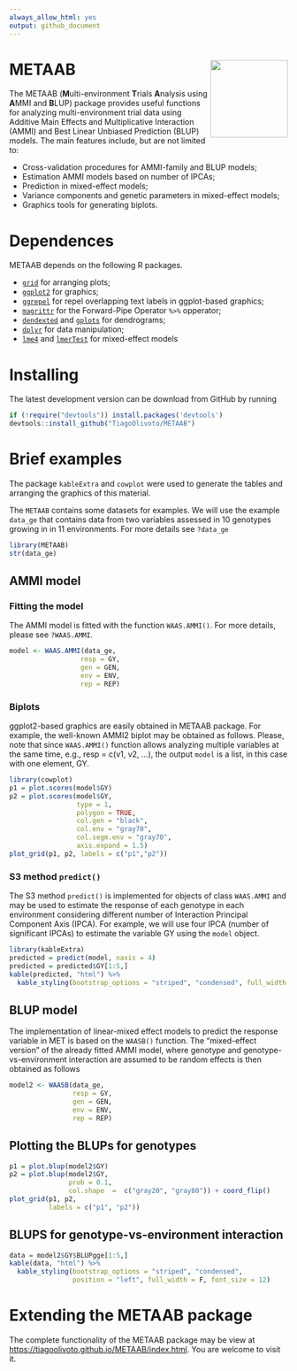 ```yaml
---
always_allow_html: yes
output: github_document
---
```


<!-- README.md is generated from README.Rmd. Please edit that file -->


# METAAB <img src="man/figures/logo.png" align="right" height=140/>

The METAAB (**M**ulti-environment **T**rials **A**nalysis using **A**MMI and **B**LUP) package provides useful functions for analyzing multi-environment trial data using Additive Main Effects and Multiplicative Interaction (AMMI) and Best Linear Unbiased Prediction (BLUP) models. The main features include, but are not limited to:

* Cross-validation procedures for AMMI-family and BLUP models;
* Estimation AMMI models based on number of IPCAs;
* Prediction in mixed-effect models;
* Variance components and genetic parameters in mixed-effect models;
* Graphics tools for generating biplots.


# Dependences

METAAB depends on the following R packages.

* [`grid`](https://www.rdocumentation.org/packages/grid/versions/3.5.2) for arranging plots;
* [`ggplot2`](https://ggplot2.tidyverse.org/) for graphics;
* [`ggrepel`](https://github.com/slowkow/ggrepel) for repel overlapping text labels in ggplot-based graphics;
* [`magrittr`](https://www.rdocumentation.org/packages/magrittr/versions/1.5) for the Forward-Pipe Operator `%>%` opperator;
* [`dendexted`](https://cran.r-project.org/web/packages/dendextend/vignettes/introduction.html) and [`gplots`](https://cran.r-project.org/web/packages/gplots/index.html) for dendrograms;
* [`dplyr`](https://github.com/tidyverse/dplyr) for data manipulation;
* [`lme4`](https://github.com/lme4/lme4) and [`lmerTest`](https://cran.r-project.org/web/packages/lmerTest/index.html) for mixed-effect models

# Installing

The latest development version can be download from GitHub by running
```r
if (!require("devtools")) install.packages('devtools')
devtools::install_github("TiagoOlivoto/METAAB")
```

# Brief examples
The package `kableExtra` and `cowplot` were used to generate the tables and arranging the graphics of this material.

The `METAAB` contains some datasets for examples. We will use the example `data_ge` that contains data from two variables assessed in 10 genotypes growing in in 11 environments. For more details see `?data_ge`

```r
library(METAAB)
str(data_ge)
```


## AMMI model
### Fitting the model
The AMMI model is fitted with the function `WAAS.AMMI()`. For more details, please see `?WAAS.AMMI`.

```r
model <- WAAS.AMMI(data_ge,
                  resp = GY,
                  gen = GEN,
                  env = ENV,
                  rep = REP)
```

### Biplots

ggplot2-based graphics are easily obtained in METAAB package. For example, the well-known AMMI2 biplot may be obtained as follows. Please, note that since `WAAS.AMMI()` function allows analyzing multiple variables at the same time, e.g., resp = c(v1, v2, ...), the output `model` is a list, in this case with one element, GY.

```r
library(cowplot)
p1 = plot.scores(model$GY)
p2 = plot.scores(model$GY,
                 type = 1,
                 polygon = TRUE,
                 col.gen = "black",
                 col.env = "gray70",
                 col.segm.env = "gray70",
                 axis.expand = 1.5)
plot_grid(p1, p2, labels = c("p1","p2"))
```

### S3 method `predict()`
The S3 method `predict()` is implemented for objects of class `WAAS.AMMI` and may be used to estimate the response of each genotype in each environment considering different number of Interaction Principal Component Axis (IPCA). For example, we will use four IPCA (number of significant IPCAs) to estimate the variable GY using the `model` object.

```r
library(kableExtra)
predicted = predict(model, naxis = 4)
predicted = predicted$GY[1:5,]
kable(predicted, "html") %>%
  kable_styling(bootstrap_options = "striped", "condensed", full_width = F)
```

## BLUP model
The implementation of linear-mixed effect models to predict the response variable in MET is based on the `WAASB()` function. The "mixed-effect version" of the already fitted AMMI model, where genotype and genotype-vs-environment interaction are assumed to be random effects is then obtained as follows

```r
model2 <- WAASB(data_ge,
                resp = GY,
                gen = GEN,
                env = ENV,
                rep = REP)
```


## Plotting the BLUPs for genotypes


```r
p1 = plot.blup(model2$GY)
p2 = plot.blup(model2$GY,
               prob = 0.1,
               col.shape  =  c("gray20", "gray80")) + coord_flip()
plot_grid(p1, p2,
          labels = c("p1", "p2"))
```


## BLUPS for genotype-vs-environment interaction


```r
data = model2$GY$BLUPgge[1:5,]
kable(data, "html") %>%
  kable_styling(bootstrap_options = "striped", "condensed",
                position = "left", full_width = F, font_size = 12)
```

# Extending the METAAB package

The complete functionality of the METAAB package may be view at <https://tiagoolivoto.github.io/METAAB/index.html>. You are welcome to visit it.
